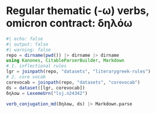 # Regular thematic (-ω) verbs, omicron contract: δηλόω


```julia
#| echo: false
#| output: false
#| warning: false
repo = dirname(pwd()) |> dirname |> dirname
using Kanones, CitableParserBuilder, Markdown
# 1. inflectional rules
lgr = joinpath(repo, "datasets", "literarygreek-rules")
# 2. core vocab
corevocab = joinpath(repo, "datasets", "corevocab")
ds = dataset([lgr, corevocab])
δηλοω = LexemeUrn("lsj.n24342")
```

```julia
verb_conjugation_md(δηλοω, ds) |> Markdown.parse
```
